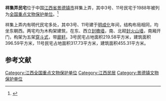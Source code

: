 {{coord|29|17|47|N|117|12|02|E|display=title|scale:10000}}
{{文物保护单位
| 级别 = 全国
| 名称 = 祥集弄民宅
| 图片 = Jingdezhen Xiangjilong Minzhai 2017.12.30 14-26-11.jpg
| 所在 = [[江西省|江西省]][[景德镇市|景德镇市]]
| 分类 = 古建筑
| 时代 = 明
| 编号 = 3-90
| 登录 = 1988年
}}
'''祥集弄民宅'''位于中国[[江西省|江西省]][[景德镇市|景德镇市]]祥集上弄，其中3号、11号民宅于1988年被列为[[全国重点文物保护单位|全国重点文物保护单位]]。<ref>{{Cite book |title=全国重点文物保护单位（第一批至第五批）·第二卷 |author= |publisher=文物出版社 |year=2004 |pages=248 |isbn=9787501015252}}</ref> 

祥集上弄内有明代民宅多处，其中3号、11号建于[[明|明]][[成化|成化]]年间，结构布局相同，均坐东朝西。两宅均为木构架建筑，在东、西立[[封檐墙|封檐墙]]，南、北砌[[封火山墙|封火山墙]]，南厢开门，构架为五架[[穿斗式|穿斗式]]，带[[廊轩|廊轩]]。3号民宅占地面积219.58平方米，建筑面积396.59平方米，11号民宅占地面积317.73平方米，建筑面积455.31平方米。

==参考文献==
{{reflist}}
{{江西全国重点文物保护单位}}

{{DEFAULTSORT:X}}
[[Category:江西全国重点文物保护单位|Category:江西全国重点文物保护单位]]
[[Category:江西民居|Category:江西民居]]
[[Category:景德镇文物保护单位|Category:景德镇文物保护单位]]